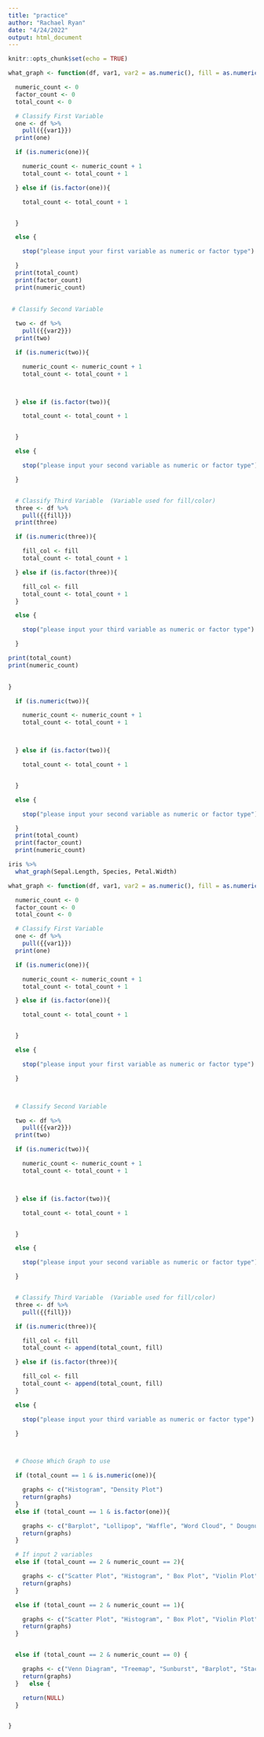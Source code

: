 ```yaml
---
title: "practice"
author: "Rachael Ryan"
date: "4/24/2022"
output: html_document
---
```


```r
knitr::opts_chunk$set(echo = TRUE)
```

```r
what_graph <- function(df, var1, var2 = as.numeric(), fill = as.numeric()){

  numeric_count <- 0
  factor_count <- 0
  total_count <- 0

  # Classify First Variable
  one <- df %>%
    pull({{var1}})
  print(one)

  if (is.numeric(one)){

    numeric_count <- numeric_count + 1
    total_count <- total_count + 1

  } else if (is.factor(one)){

    total_count <- total_count + 1


  }

  else {

    stop("please input your first variable as numeric or factor type")

  }
  print(total_count)
  print(factor_count)
  print(numeric_count)
  
  
 # Classify Second Variable

  two <- df %>%
    pull({{var2}})
  print(two)

  if (is.numeric(two)){

    numeric_count <- numeric_count + 1
    total_count <- total_count + 1



  } else if (is.factor(two)){

    total_count <- total_count + 1


  }

  else {

    stop("please input your second variable as numeric or factor type")

  }


  # Classify Third Variable  (Variable used for fill/color)
  three <- df %>%
    pull({{fill}})
  print(three)

  if (is.numeric(three)){

    fill_col <- fill
    total_count <- total_count + 1

  } else if (is.factor(three)){

    fill_col <- fill
    total_count <- total_count + 1
  }

  else {

    stop("please input your third variable as numeric or factor type")

  }

print(total_count)
print(numeric_count)

  
}
```


```r

  if (is.numeric(two)){

    numeric_count <- numeric_count + 1
    total_count <- total_count + 1



  } else if (is.factor(two)){

    total_count <- total_count + 1


  }

  else {

    stop("please input your second variable as numeric or factor type")

  }
  print(total_count)
  print(factor_count)
  print(numeric_count)
```


```r
iris %>%
  what_graph(Sepal.Length, Species, Petal.Width)
```

```r

what_graph <- function(df, var1, var2 = as.numeric(), fill = as.numeric()){

  numeric_count <- 0
  factor_count <- 0
  total_count <- 0

  # Classify First Variable
  one <- df %>%
    pull({{var1}})
  print(one)

  if (is.numeric(one)){

    numeric_count <- numeric_count + 1
    total_count <- total_count + 1

  } else if (is.factor(one)){

    total_count <- total_count + 1


  }

  else {

    stop("please input your first variable as numeric or factor type")

  }



  # Classify Second Variable

  two <- df %>%
    pull({{var2}})
  print(two)

  if (is.numeric(two)){

    numeric_count <- numeric_count + 1
    total_count <- total_count + 1



  } else if (is.factor(two)){

    total_count <- total_count + 1


  }

  else {

    stop("please input your second variable as numeric or factor type")

  }


  # Classify Third Variable  (Variable used for fill/color)
  three <- df %>%
    pull({{fill}})

  if (is.numeric(three)){

    fill_col <- fill
    total_count <- append(total_count, fill)

  } else if (is.factor(three)){

    fill_col <- fill
    total_count <- append(total_count, fill)
  }

  else {

    stop("please input your third variable as numeric or factor type")

  }



  # Choose Which Graph to use

  if (total_count == 1 & is.numeric(one)){

    graphs <- c("Histogram", "Density Plot")
    return(graphs)
  }
  else if (total_count == 1 & is.factor(one)){

    graphs <- c("Barplot", "Lollipop", "Waffle", "Word Cloud", " Dougnut", "Treemap", "Pie")
    return(graphs)
  }

  # If input 2 variables
  else if (total_count == 2 & numeric_count == 2){

    graphs <- c("Scatter Plot", "Histogram", " Box Plot", "Violin Plot", " Density Plot", "Line Plot")
    return(graphs)
  }

  else if (total_count == 2 & numeric_count == 1){

    graphs <- c("Scatter Plot", "Histogram", " Box Plot", "Violin Plot", " Density Plot", "Line Plot", "Ridge Line", "PCA", "Lollipop")
    return(graphs)
  }


  else if (total_count == 2 & numeric_count == 0) {

    graphs <- c("Venn Diagram", "Treemap", "Sunburst", "Barplot", "Stacked Bartplot", "Grouped Barplot", "Lollipop", "Spider Plot")
    return(graphs)
  }   else {

    return(NULL)
  }


}
```




